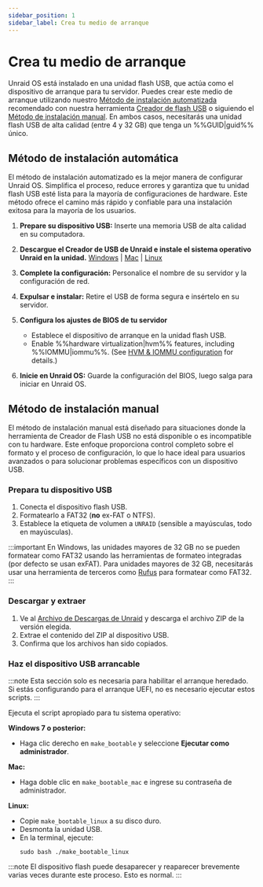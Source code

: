 ```yaml
---
sidebar_position: 1
sidebar_label: Crea tu medio de arranque
---
```


# Crea tu medio de arranque

Unraid OS está instalado en una unidad flash USB, que actúa como el dispositivo de arranque para tu servidor. Puedes crear este medio de arranque utilizando nuestro [Método de instalación automatizada](./create-your-bootable-media.mdx#automated-install-method) recomendado con nuestra herramienta [Creador de flash USB](https://unraid.net/download) o siguiendo el [Método de instalación manual](./create-your-bootable-media.mdx#manual-install-method). En ambos casos, necesitarás una unidad flash USB de alta calidad (entre 4 y 32 GB) que tenga un %%GUID|guid%% único.

## Método de instalación automática

El método de instalación automatizado es la mejor manera de configurar Unraid OS. Simplifica el proceso, reduce errores y garantiza que tu unidad flash USB esté lista para la mayoría de configuraciones de hardware. Este método ofrece el camino más rápido y confiable para una instalación exitosa para la mayoría de los usuarios.

1. **Prepare su dispositivo USB:**
   Inserte una memoria USB de alta calidad en su computadora.

2. **Descargue el Creador de USB de Unraid e instale el sistema operativo Unraid en la unidad.**
   [Windows](https://releases.unraid.net/dl/stable/usb-creator.exe) | [Mac](https://releases.unraid.net/dl/stable/usb-creator.dmg) | [Linux](https://releases.unraid.net/dl/stable/usb-creator.deb)

3. **Complete la configuración:**
   Personalice el nombre de su servidor y la configuración de red.

4. **Expulsar e instalar:**
   Retire el USB de forma segura e insértelo en su servidor.

5. **Configura los ajustes de BIOS de tu servidor**
   - Establece el dispositivo de arranque en la unidad flash USB.
   - Enable %%hardware virtualization|hvm%% features, including %%IOMMU|iommu%%.  (See [HVM & IOMMU configuration](../../using-unraid-to/create-virtual-machines/overview-and-system-prep.mdx#hvm--iommu-what-they-enable) for details.)

6. **Inicie en Unraid OS:**
   Guarde la configuración del BIOS, luego salga para iniciar en Unraid OS.

## Método de instalación manual

El método de instalación manual está diseñado para situaciones donde la herramienta de Creador de Flash USB no está disponible o es incompatible con tu hardware. Este enfoque proporciona control completo sobre el formato y el proceso de configuración, lo que lo hace ideal para usuarios avanzados o para solucionar problemas específicos con un dispositivo USB.

### Prepara tu dispositivo USB

1. Conecta el dispositivo flash USB.
2. Formatearlo a FAT32 (**no** ex-FAT o NTFS).
3. Establece la etiqueta de volumen a `UNRAID` (sensible a mayúsculas, todo en mayúsculas).

:::important
En Windows, las unidades mayores de 32 GB no se pueden formatear como FAT32 usando las herramientas de formateo integradas (por defecto se usan exFAT). Para unidades mayores de 32 GB, necesitarás usar una herramienta de terceros como [Rufus](https://rufus.ie/es/) para formatear como FAT32.
:::

### Descargar y extraer

1. Ve al [Archivo de Descargas de Unraid](../../download_list.mdx) y descarga el archivo ZIP de la versión elegida.
2. Extrae el contenido del ZIP al dispositivo USB.
3. Confirma que los archivos han sido copiados.

### Haz el dispositivo USB arrancable

:::note
Esta sección solo es necesaria para habilitar el arranque heredado. Si estás configurando para el arranque UEFI, no es necesario ejecutar estos scripts.
:::

Ejecuta el script apropiado para tu sistema operativo:

**Windows 7 o posterior:**

- Haga clic derecho en `make_bootable` y seleccione **Ejecutar como administrador**.

**Mac:**

- Haga doble clic en `make_bootable_mac` e ingrese su contraseña de administrador.

**Linux:**

- Copie `make_bootable_linux` a su disco duro.
- Desmonta la unidad USB.
- En la terminal, ejecute:
  ```
  sudo bash ./make_bootable_linux
  ```

:::note
El dispositivo flash puede desaparecer y reaparecer brevemente varias veces durante este proceso. Esto es normal.
:::
